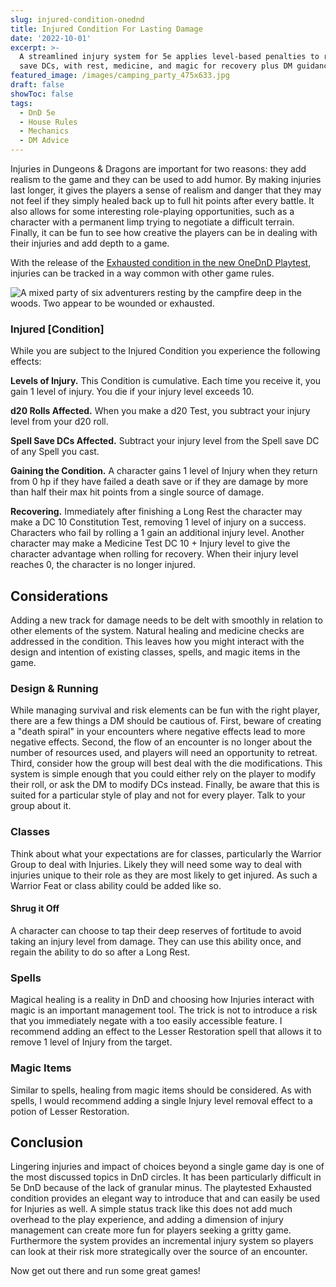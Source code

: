 ```yaml
---
slug: injured-condition-onednd
title: Injured Condition For Lasting Damage
date: '2022-10-01'
excerpt: >-
  A streamlined injury system for 5e applies level-based penalties to rolls and
  save DCs, with rest, medicine, and magic for recovery plus DM guidance.
featured_image: /images/camping_party_475x633.jpg
draft: false
showToc: false
tags:
  - DnD 5e
  - House Rules
  - Mechanics
  - DM Advice
---
```


Injuries in Dungeons & Dragons are important for two reasons: they add realism to the game and they can be used to add humor. By making injuries last longer, it gives the players a sense of realism and danger that they may not feel if they simply healed back up to full hit points after every battle. It also allows for some interesting role-playing opportunities, such as a character with a permanent limp trying to negotiate a difficult terrain. Finally, it can be fun to see how creative the players can be in dealing with their injuries and add depth to a game.

With the release of the [Exhausted condition in the new OneDnD Playtest](https://media.dndbeyond.com/compendium-images/one-dnd/expert-classes/kpx0MvyfBGHe0XKk/UA2022-Expert-Classes.pdf?icid_source=house-ads&icid_medium=crosspromo&icid_campaign=playtest2), injuries can be tracked in a way common with other game rules.

![A mixed party of six adventurers resting by the campfire deep in the woods.  Two appear to be wounded or exhausted.](/images/camping_party_475x633.jpg)

### Injured [Condition]
While you are subject to the Injured Condition you experience the following effects:

**Levels of Injury.** This Condition is cumulative. Each time you receive it, you gain 1 level of injury. You die if your injury level exceeds 10. 

**d20 Rolls Affected.** When you make a d20 Test, you subtract your injury level from your d20 roll.

**Spell Save DCs Affected.** Subtract your injury level from the Spell save DC of any Spell you cast.

**Gaining the Condition.** A character gains 1 level of Injury when they return from 0 hp if they have failed a death save or if they are damage by more than half their max hit points from a single source of damage. 

**Recovering.** Immediately after finishing a Long Rest the character may make a DC 10 Constitution Test, removing 1 level of injury on a success. Characters who fail by rolling a 1 gain an additional injury level. Another character may make a Medicine Test DC 10 + Injury level to give the character advantage when rolling for recovery. When their injury level reaches 0, the character is no longer injured.

## Considerations
Adding a new track for damage needs to be delt with smoothly in relation to other elements of the system. Natural healing and medicine checks are addressed in the condition. This leaves how you might interact with the design and intention of existing classes, spells, and magic items in the game.

### Design & Running

While managing survival and risk elements can be fun with the right player, there are a few things a DM should be cautious of.  First, beware of creating a "death spiral" in your encounters where negative effects lead to more negative effects.  Second, the flow of an encounter is no longer about the number of resources used, and players will need an opportunity to retreat. Third, consider how the group will best deal with the die modifications. This system is simple enough that you could either rely on the player to modify their roll, or ask the DM to modify DCs instead.  Finally, be aware that this is suited for a particular style of play and not for every player.  Talk to your group about it.

### Classes

Think about what your expectations are for classes, particularly the Warrior Group to deal with Injuries. Likely they will need some way to deal with injuries unique to their role as they are most likely to get injured. As such a Warrior Feat or class ability could be added like so.

#### Shrug it Off
A character can choose to tap their deep reserves of fortitude to avoid taking an injury level from damage.  They can use this ability once, and regain the ability to do so after a Long Rest.

### Spells

Magical healing is a reality in DnD and choosing how Injuries interact with magic is an important management tool. The trick is not to introduce a risk that you immediately negate with a too easily accessible feature. I recommend adding an effect to the Lesser Restoration spell that allows it to remove 1 level of Injury from the target.

### Magic Items

Similar to spells, healing from magic items should be considered. As with spells, I would recommend adding a single Injury level removal effect to a potion of Lesser Restoration.

## Conclusion

Lingering injuries and impact of choices beyond a single game day is one of the most discussed topics in DnD circles. It has been particularly difficult in 5e DnD because of the lack of granular minus. The playtested Exhausted condition provides an elegant way to introduce that and can easily be used for Injuries as well.  A simple status track like this does not add much overhead to the play experience, and adding a dimension of injury management can create more fun for players seeking a gritty game.  Furthermore the system provides an incremental injury system so players can look at their risk more strategically over the source of an encounter.

Now get out there and run some great games!
